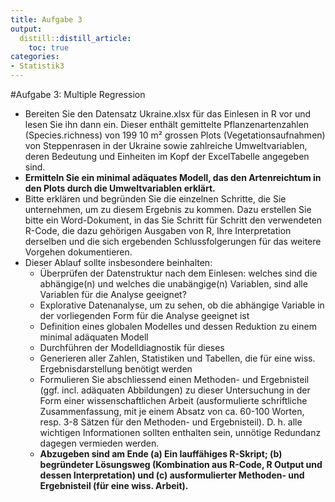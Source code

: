```yaml
---
title: Aufgabe 3
output: 
  distill::distill_article:
    toc: true
categories:
- Statistik3
---
```


#Aufgabe 3: Multiple Regression

- Bereiten Sie den Datensatz Ukraine.xlsx für das Einlesen in R vor und lesen Sie ihn dann ein. Dieser enthält gemittelte Pflanzenartenzahlen (Species.richness) von 199
10 m² grossen Plots (Vegetationsaufnahmen) von Steppenrasen in der Ukraine sowie zahlreiche Umweltvariablen, deren Bedeutung und Einheiten im Kopf der ExcelTabelle angegeben sind.
- **Ermitteln Sie ein minimal adäquates Modell, das den Artenreichtum in den Plots durch die Umweltvariablen erklärt.**
- Bitte erklären und begründen Sie die einzelnen Schritte, die Sie unternehmen, um zu diesem Ergebnis zu kommen. Dazu erstellen Sie bitte ein Word-Dokument, in das Sie Schritt für Schritt den verwendeten R-Code, die dazu gehörigen Ausgaben von R, Ihre Interpretation derselben und die sich ergebenden Schlussfolgerungen für das weitere Vorgehen dokumentieren.
- Dieser Ablauf sollte insbesondere beinhalten:
  - Überprüfen der Datenstruktur nach dem Einlesen: welches sind die abhängige(n)
    und welches die unabängige(n) Variablen, sind alle Variablen für die Analyse
    geeignet?
  - Explorative Datenanalyse, um zu sehen, ob die abhängige Variable in der
    vorliegenden Form für die Analyse geeignet ist
  - Definition eines globalen Modelles und dessen Reduktion zu einem minimal
    adäquaten Modell
  - Durchführen der Modelldiagnostik für dieses
  - Generieren aller Zahlen, Statistiken und Tabellen, die für eine wiss.
    Ergebnisdarstellung benötigt werden
  - Formulieren Sie abschliessend einen Methoden- und Ergebnisteil (ggf. incl.
    adäquaten Abbildungen) zu dieser Untersuchung in der Form einer
    wissenschaftlichen Arbeit (ausformulierte schriftliche Zusammenfassung, mit je
    einem Absatz von ca. 60-100 Worten, resp. 3-8 Sätzen für den Methoden- und
    Ergebnisteil). D. h. alle wichtigen Informationen sollten enthalten sein, unnötige
    Redundanz dagegen vermieden werden.
  - **Abzugeben sind am Ende (a) Ein lauffähiges R-Skript; (b) begründeter Lösungsweg
    (Kombination aus R-Code, R Output und dessen Interpretation) und (c)
    ausformulierter Methoden- und Ergebnisteil (für eine wiss. Arbeit).**
